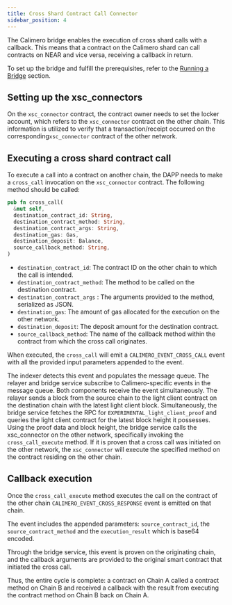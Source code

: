 ```yaml
---
title: Cross Shard Contract Call Connector
sidebar_position: 4
---
```


The Calimero bridge enables the execution of cross shard calls with a callback. This means that a contract on the Calimero shard can call contracts on NEAR and vice versa, receiving a callback in return.

To set up the bridge and fulfill the prerequisites, refer to the [Running a Bridge](https://docs.calimero.network/bridge/running_a_bridge) section.

## Setting up the xsc_connectors

On the `xsc_connector` contract, the contract owner needs to set the locker account, which refers to the `xsc_connector` contract on the other chain. This information is utilized to verify that a transaction/receipt occurred on the corresponding`xsc_connector` contract of the other network.

## Executing a cross shard contract call

To execute a call into a contract on another chain, the DAPP needs to make a `cross_call` invocation on the `xsc_connector` contract. The following method should be called:

```rust
pub fn cross_call(
  &mut self,
  destination_contract_id: String,
  destination_contract_method: String,
  destination_contract_args: String,
  destination_gas: Gas,
  destination_deposit: Balance,
  source_callback_method: String,
) 
```

- `destination_contract_id`: The contract ID on the other chain to which the call is intended.
- `destination_contract_method`: The method to be called on the destination contract.
- `destination_contract_args` : The arguments provided to the method, serialized as JSON.
- `destination_gas`: The amount of gas allocated for the execution on the other network.
- `destination_deposit`: The deposit amount for the destination contract.
- `source_callback_method`: The name of the callback method within the contract from which the cross call originates.

When executed, the `cross_call` will emit a `CALIMERO_EVENT_CROSS_CALL` event with all the provided input parameters appended to the event.


The indexer detects this event and populates the message queue. The relayer and bridge service subscribe to Calimero-specific events in the message queue. Both components receive the event simultaneously. The relayer sends a block from the source chain to the light client contract on the destination chain with the latest light client block. Simultaneously, the bridge service fetches the RPC for `EXPERIMENTAL_light_client_proof` and queries the light client contract for the latest block height it possesses. Using the proof data and block height, the bridge service calls the xsc_connector on the other network, specifically invoking the `cross_call_execute` method. If it is proven that a cross call was initiated on the other network, the `xsc_connector` will execute the specified method on the contract residing on the other chain.


## Callback execution

Once the `cross_call_execute` method executes the call on the contract of the other chain `CALIMERO_EVENT_CROSS_RESPONSE` event is emitted on that chain.

The event includes the appended parameters: `source_contract_id`, the `source_contract_method` and the `execution_result` which is base64 encoded.

Through the bridge service, this event is proven on the originating chain, and the callback arguments are provided to the original smart contract that initiated the cross call.

Thus, the entire cycle is complete: a contract on Chain A called a contract method on Chain B and received a callback with the result from executing the contract method on Chain B back on Chain A.